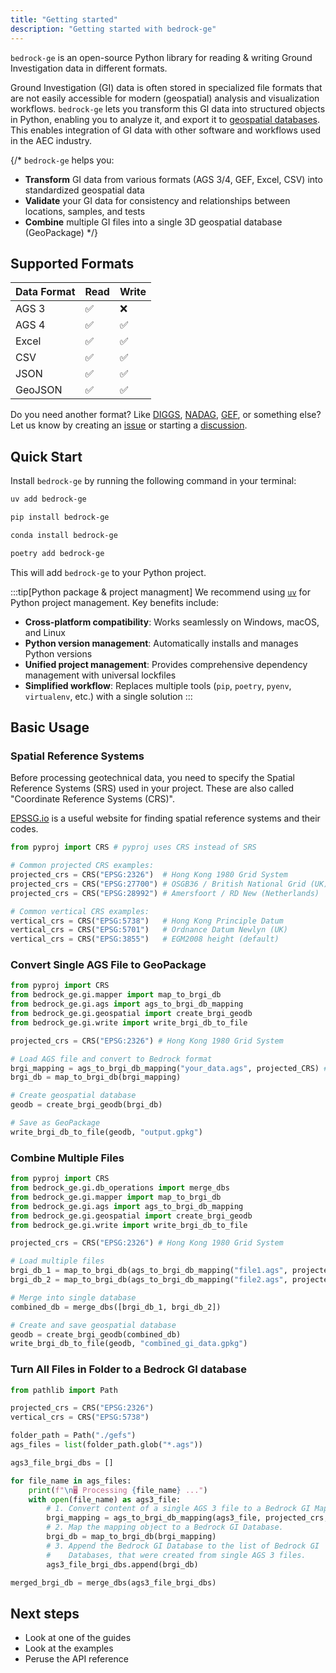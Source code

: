 ```yaml
---
title: "Getting started"
description: "Getting started with bedrock-ge"
---
```



`bedrock-ge` is an open-source Python library for reading & writing Ground Investigation data in different formats.

Ground Investigation (GI) data is often stored in specialized file formats that are not easily accessible for modern (geospatial) analysis and visualization workflows.
`bedrock-ge` lets you transform this GI data into structured objects in Python, enabling you to analyze it, and export it to [geospatial databases](/explanation/gi-to-geospatial/#geospatial-databases).
This enables integration of GI data with other software and workflows used in the AEC industry.


{/* `bedrock-ge` helps you:

- **Transform** GI data from various formats (AGS 3/4, GEF, Excel, CSV) into standardized geospatial data
- **Validate** your GI data for consistency and relationships between locations, samples, and tests  
- **Combine** multiple GI files into a single 3D geospatial database (GeoPackage) */}

## Supported Formats

| Data Format | Read | Write |
| ----------- | ---- | ----- |
| AGS 3       | ✅   | ❌    |
| AGS 4       | ✅   | ✅    |
| Excel       | ✅   | ✅    |
| CSV         | ✅   | ✅    |
| JSON        | ✅   | ✅    |
| GeoJSON     | ✅   | ✅    |

Do you need another format? Like [DIGGS](https://diggsml.org/), [NADAG](https://www.ngu.no/geologisk-kartlegging/om-nadag-nasjonal-database-grunnundersokelser), [GEF](https://publicwiki.deltares.nl/display/STREAM/Dutch+National+GEF+Standards), or something else?
Let us know by creating an [issue](https://github.com/bedrock-engineer/bedrock-ge/issues) or starting a [discussion](https://github.com/orgs/bedrock-engineer/discussions).

## Quick Start

Install `bedrock-ge` by running the following command in your terminal:

<Tabs syncKey="dep">
<TabItem label="uv">

```sh
uv add bedrock-ge
```

</TabItem>
<TabItem label="pip">

```sh
pip install bedrock-ge
```

</TabItem>
<TabItem label="conda">

```sh
conda install bedrock-ge
```

</TabItem>
<TabItem label="poetry">

```sh
poetry add bedrock-ge
```

</TabItem>
</Tabs>

This will add `bedrock-ge` to your Python project.

:::tip[Python package & project managment]
We recommend using [`uv`](https://docs.astral.sh/uv/) for Python project management. Key benefits include:

- **Cross-platform compatibility**: Works seamlessly on Windows, macOS, and Linux
- **Python version management**: Automatically installs and manages Python versions
- **Unified project management**: Provides comprehensive dependency management with universal lockfiles
- **Simplified workflow**: Replaces multiple tools (`pip`, `poetry`, `pyenv`, `virtualenv`, etc.) with a single solution
:::

## Basic Usage

### Spatial Reference Systems

Before processing geotechnical data, you need to specify the Spatial Reference Systems (SRS) used in your project.
These are also called "Coordinate Reference Systems (CRS)".

[EPSSG.io](https://epsg.io/) is a useful website for finding spatial reference systems and their codes.


```python
from pyproj import CRS # pyproj uses CRS instead of SRS

# Common projected CRS examples:
projected_crs = CRS("EPSG:2326")  # Hong Kong 1980 Grid System
projected_crs = CRS("EPSG:27700") # OSGB36 / British National Grid (UK)
projected_crs = CRS("EPSG:28992") # Amersfoort / RD New (Netherlands)

# Common vertical CRS examples:
vertical_crs = CRS("EPSG:5738")   # Hong Kong Principle Datum
vertical_crs = CRS("EPSG:5701")   # Ordnance Datum Newlyn (UK)
vertical_crs = CRS("EPSG:3855")   # EGM2008 height (default)
```

### Convert Single AGS File to GeoPackage

```python
from pyproj import CRS
from bedrock_ge.gi.mapper import map_to_brgi_db
from bedrock_ge.gi.ags import ags_to_brgi_db_mapping
from bedrock_ge.gi.geospatial import create_brgi_geodb
from bedrock_ge.gi.write import write_brgi_db_to_file

projected_crs = CRS("EPSG:2326") # Hong Kong 1980 Grid System

# Load AGS file and convert to Bedrock format
brgi_mapping = ags_to_brgi_db_mapping("your_data.ags", projected_CRS) # Note vertical_crs is optional, it is set to EPSG:3855 by default
brgi_db = map_to_brgi_db(brgi_mapping)

# Create geospatial database
geodb = create_brgi_geodb(brgi_db)

# Save as GeoPackage
write_brgi_db_to_file(geodb, "output.gpkg")
```

### Combine Multiple Files

```python
from pyproj import CRS
from bedrock_ge.gi.db_operations import merge_dbs
from bedrock_ge.gi.mapper import map_to_brgi_db
from bedrock_ge.gi.ags import ags_to_brgi_db_mapping
from bedrock_ge.gi.geospatial import create_brgi_geodb
from bedrock_ge.gi.write import write_brgi_db_to_file

projected_crs = CRS("EPSG:2326") # Hong Kong 1980 Grid System

# Load multiple files
brgi_db_1 = map_to_brgi_db(ags_to_brgi_db_mapping("file1.ags", projected_crs))
brgi_db_2 = map_to_brgi_db(ags_to_brgi_db_mapping("file2.ags", projected_crs))

# Merge into single database
combined_db = merge_dbs([brgi_db_1, brgi_db_2])

# Create and save geospatial database
geodb = create_brgi_geodb(combined_db)
write_brgi_db_to_file(geodb, "combined_gi_data.gpkg")
```

### Turn All Files in Folder to a Bedrock GI database

```python
from pathlib import Path

projected_crs = CRS("EPSG:2326")
vertical_crs = CRS("EPSG:5738")

folder_path = Path("./gefs")
ags_files = list(folder_path.glob("*.ags"))

ags3_file_brgi_dbs = []

for file_name in ags_files:
    print(f"\n🖥️ Processing {file_name} ...")
    with open(file_name) as ags3_file:
        # 1. Convert content of a single AGS 3 file to a Bedrock GI Mapping.
        brgi_mapping = ags_to_brgi_db_mapping(ags3_file, projected_crs, vertical_crs)        
        # 2. Map the mapping object to a Bedrock GI Database.
        brgi_db = map_to_brgi_db(brgi_mapping)
        # 3. Append the Bedrock GI Database to the list of Bedrock GI
        #    Databases, that were created from single AGS 3 files.
        ags3_file_brgi_dbs.append(brgi_db)

merged_brgi_db = merge_dbs(ags3_file_brgi_dbs)
```

## Next steps

* Look at one of the guides
* Look at the examples
* Peruse the API reference